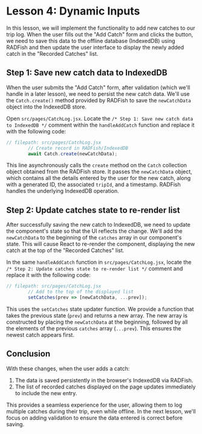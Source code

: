 # Lesson 4: Dynamic Inputs

In this lesson, we will implement the functionality to add new catches to our trip log. When the user fills out the "Add Catch" form and clicks the button, we need to save this data to the offline database (IndexedDB) using RADFish and then update the user interface to display the newly added catch in the "Recorded Catches" list.

## Step 1: Save new catch data to IndexedDB

When the user submits the "Add Catch" form, after validation (which we'll handle in a later lesson), we need to persist the new catch data. We'll use the `Catch.create()` method provided by RADFish to save the `newCatchData` object into the IndexedDB store.

Open `src/pages/CatchLog.jsx`. Locate the `/* Step 1: Save new catch data to IndexedDB */` comment within the `handleAddCatch` function and replace it with the following code:

```javascript
// filepath: src/pages/CatchLog.jsx
        // Create record in RADFish/IndexedDB
        await Catch.create(newCatchData);
```

This line asynchronously calls the `create` method on the `Catch` collection object obtained from the RADFish store. It passes the `newCatchData` object, which contains all the details entered by the user for the new catch, along with a generated ID, the associated `tripId`, and a timestamp. RADFish handles the underlying IndexedDB operation.

## Step 2: Update catches state to re-render list

After successfully saving the new catch to IndexedDB, we need to update the component's state so that the UI reflects the change. We'll add the `newCatchData` to the beginning of the `catches` array in our component's state. This will cause React to re-render the component, displaying the new catch at the top of the "Recorded Catches" list.

In the same `handleAddCatch` function in `src/pages/CatchLog.jsx`, locate the `/* Step 2: Update catches state to re-render list */` comment and replace it with the following code:

```javascript
// filepath: src/pages/CatchLog.jsx
        // Add to the top of the displayed list
        setCatches(prev => [newCatchData, ...prev]);
```

This uses the `setCatches` state updater function. We provide a function that takes the previous state (`prev`) and returns a new array. The new array is constructed by placing the `newCatchData` at the beginning, followed by all the elements of the previous `catches` array (`...prev`). This ensures the newest catch appears first.

## Conclusion

With these changes, when the user adds a catch:
1. The data is saved persistently in the browser's IndexedDB via RADFish.
2. The list of recorded catches displayed on the page updates immediately to include the new entry.

This provides a seamless experience for the user, allowing them to log multiple catches during their trip, even while offline. In the next lesson, we'll focus on adding validation to ensure the data entered is correct before saving.

